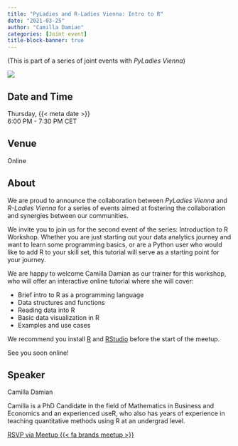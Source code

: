 ```yaml
---
title: "PyLadies and R-Ladies Vienna: Intro to R"
date: "2021-03-25"
author: "Camilla Damian"
categories: [Joint event]
title-block-banner: true
---
```


(This is part of a series of joint events with *PyLadies Vienna*)

![](202103.avif){fig-alt="Flyer for the R-Ladies Vienna March 2021 second event out of three. All information described is available in the main text below."}

## Date and Time

Thursday, {{< meta date >}}  
6:00 PM - 7:30 PM CET

## Venue

Online

## About

We are proud to announce the collaboration between *PyLadies Vienna* and *R-Ladies Vienna* for a series of events aimed at fostering the collaboration and synergies between our communities.

We invite you to join us for the second event of the series: Introduction to R Workshop. Whether you are just starting out your data analytics journey and want to learn some programming basics, or are a Python user who would like to add R to your skill set, this tutorial will serve as a starting point for your journey.

We are happy to welcome Camilla Damian as our trainer for this workshop, who will offer an interactive online tutorial where she will cover:

- Brief intro to R as a programming language 
- Data structures and functions 
- Reading data into R 
- Basic data visualization in R 
- Examples and use cases

We recommend you install [R](https://cran.r-project.org/) and [RStudio](https://www.rstudio.com/products/rstudio/download/) before the start of the meetup.

See you soon online!

## Speaker

Camilla Damian

Camilla is a PhD Candidate in the field of Mathematics in Business and Economics and an experienced useR, who also has years of experience in teaching quantitative methods using R at an undergrad level.

[RSVP via Meetup {{< fa brands meetup >}}](https://www.meetup.com/rladies-vienna/events/276846323){.btn .btn-outline-primary .rsvp}
